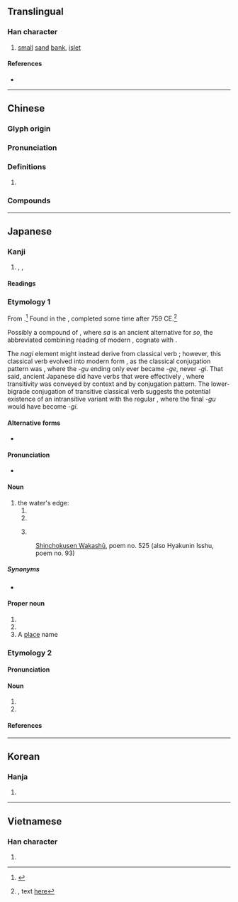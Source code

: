 {{character info/new}}
{{character info/new|0xfa46}}
==Translingual==

===Han character===
{{Han char|rn=85|rad=水|as=08|sn=11|four=34160|canj=EJKA|ids=⿰氵者}}

# [[small]] [[sand]] [[bank]], [[islet]]

====References====
* {{Han ref|kx=0633.410|dkj=17758|dj=1040.010|hdz=31640.040|uh=6E1A|ud=28186|bh=B25A|bd=45658}}

----

==Chinese==
{{zh-forms}}

===Glyph origin===
{{Han etym}}

===Pronunciation===
{{zh-pron
|m=zhǔ
|c=zyu2
|mn=chú
|mc=y
|oc=
|cat=n
}}

===Definitions===
{{zh-hanzi}}

# {{rfdef|zh}}

===Compounds===
{{zh-der|渚宮|煙渚|江渚|洲渚}}

----

==Japanese==

===Kanji===
{{ja-kanji|grade=n|rs=水08}}

# {{l|en|strand}}, {{l|en|beach}}, {{l|en|shore}}

====Readings====
{{ja-readings
|goon=しょ<しよ
|kanon=しょ<しよ
|kun=なぎさ-, みぎわ-<みぎは-
|nanori=すか, なぎ, まりん
}}

===Etymology 1===
{{ja-kanjitab|なぎさ|yomi=k}}

From {{inh|ja|ojp|sort=なぎさ|-}}.<ref name="KDJ">{{R:Kokugo Dai Jiten}}</ref>  Found in the ''{{w|Man'yōshú}}'', completed some time after 759 CE.<ref name="MYS">{{RQ:Manyoshu|15|3706}}, text [http://jti.lib.virginia.edu/japanese/manyoshu/Man15Yo.html#3706 here]</ref>

Possibly a compound of {{compound|lang=ja|sort=なぎさ|凪ぎ|tr1=nagi|t1=calming, dying down|pos1=the {{m|ja|連用形|tr=ren'yōkei||continuative or stem form}} of verb {{m|ja|凪ぐ|tr=nagu||to calm down, to die down|pos=as of waves or wind}}, cognate with {{m|ja|和やか|tr=nagoyaka||calm, quiet}}|磯|tr2=sa|t2=rocky shore, pebble beach}}, where ''sa'' is an ancient alternative for ''so'', the abbreviated combining reading of modern {{m|ja|磯|tr=iso}}, cognate with {{m|ja|石|tr=ishi||rock, stone}}.

The ''nagi'' element might instead derive from classical verb {{m|ja|投ぐ|tr=nagu||to beat, strike, hit; to throw, fling, cast}}; however, this classical verb evolved into modern form {{m|ja|投げる|tr=nageru}}, as the classical conjugation pattern was {{m|ja|下二段|tr=shimo nidan||lower bigrade}}, where the ''-gu'' ending only ever became ''-ge'', never ''-gi''.  That said, ancient Japanese did have verbs that were effectively {{l|en|ambitransitive}}, where transitivity was conveyed by context and by conjugation pattern.  The lower-bigrade conjugation of transitive classical verb {{m|ja|投ぐ|tr=nagu}} suggests the potential existence of an intransitive variant with the regular {{m|ja|四段活用|tr=yodan katsuyō||quadrigrade conjugation}}, where the final ''-gu'' would have become ''-gi''.

====Alternative forms====
* {{ja-l|汀}}

====Pronunciation====
* {{ja-pron|y=k|なぎさ|acc=0|acc_ref=DJR}}

====Noun====
{{ja-noun|なぎさ|count=-}}

# the water's edge:
## {{l|en|beach}}
## {{l|en|shore}}
## {{l|en|bank}} {{qualifier|as of a river or stream}}
#: [[w:Shinchokusen Wakashū|Shinchokusen Wakashū]], poem no. 525 (also Hyakunin Isshu, poem no. 93)
#: {{ja-usex|世の中はつねにもがもな'''渚'''こぐあまの小%舟の綱%手かなしも|よのなか は つね に もがも な '''なぎさ''' こぐ あま の を%ぶね の つな%で かなし も|rom= Yo no naka wa tsune ni mogamo na '''nagisa''' kogu ama no obune no tsunade kanashi mo|May the world be ever like this: a fisherman's skiff rowed along the '''shore''', pulled with a rope, is truly sad.<ref>{{cite-book|1996|Matsuo Bashō, Hiroaki Sato|Bashō's Narrow Road: Spring and Autumn Passages}}</ref>}}

=====Synonyms=====
* {{ja-r|浜%辺|はま%べ}}

====Proper noun====
{{ja-pos|proper|なぎさ}}

# {{given name|unisex|lang=ja|sort=なぎさ}}
# {{surname|lang=ja|sort=なぎさ}}
# A [[place]] name

===Etymology 2===
{{ja-kanjitab|みぎわ|yomi=kun}}

====Pronunciation====
{{ja-pron|y=k|みぎわ|acc=0|acc_ref=DJR}}

====Noun====
{{ja-noun|みぎわ|hhira=みぎは}}
# {{alternative form of|lang=ja|汀||[[water's edge]]}}
# {{alternative spelling of|lang=ja|水際||[[water's edge]]}}

====References====
<references/>
{{ja-kref
|ku=2977
|shift=8f8d
|jis=3D6D
|euc=BDED
|freq=2226
|nelson=2617
|newnelson=3164
|halpern=525
|kld=386
|heisig=1263
|tuttle=3a9.1
}}

----

==Korean==

===Hanja===
{{ko-hanja|hangeul=저|eumhun=|rv=jeo|mr=chŏ|y=ce}}

# {{defn|lang=ko|sort=水08}}

----

==Vietnamese==

===Han character===
{{vi-readings|rs=水08| hanviet = chã}}

# {{defn|lang=vi|sort=水08}}